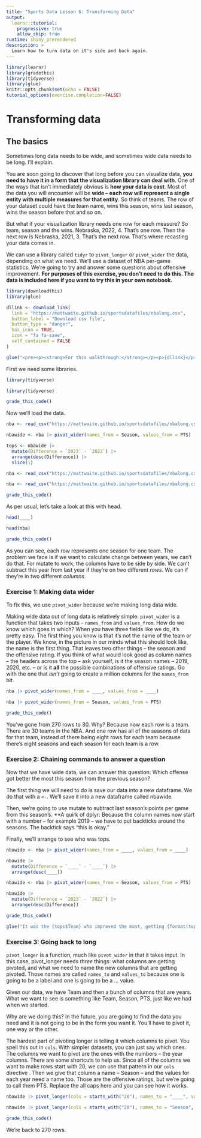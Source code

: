 ```yaml
---
title: "Sports Data Lesson 6: Transforming Data"
output: 
  learnr::tutorial:
    progressive: true
    allow_skip: true
runtime: shiny_prerendered
description: >
  Learn how to turn data on it's side and back again.
---
```


```r
library(learnr)
library(gradethis)
library(tidyverse)
library(glue)
knitr::opts_chunk$set(echo = FALSE)
tutorial_options(exercise.completion=FALSE)
```

# Transforming data

## The basics

Sometimes long data needs to be wide, and sometimes wide data needs to be long. I'll explain.

You are soon going to discover that long before you can visualize data, **you need to have it in a form that the visualization library can deal with**. One of the ways that isn't immediately obvious is **how your data is cast**. Most of the data you will encounter will be **wide -- each row will represent a single entity with multiple measures for that entity**. So think of teams. The row of your dataset could have the team name, wins this season, wins last season, wins the season before that and so on. 

But what if your visualization library needs one row for each measure? So team, season and the wins. Nebraska, 2022, 4. That's one row. Then the next row is Nebraska, 2021, 3. That's the next row. That's where recasting your data comes in. 

We can use a library called `tidyr` to `pivot_longer` or `pivot_wider` the data, depending on what we need. We'll use a dataset of NBA per-game statistics. We're going to try and answer some questions about offensive improvement. **For purposes of this exercise, you don't need to do this. The data is included here if you want to try this in your own notebook.**

```r
library(downloadthis)
library(glue)

dllink <- download_link(
  link = "https://mattwaite.github.io/sportsdatafiles/nbalong.csv",
  button_label = "Download csv file",
  button_type = "danger",
  has_icon = TRUE,
  icon = "fa fa-save",
  self_contained = FALSE
)

glue("<pre><p><strong>For this walkthrough:</strong></p><p>{dllink}</p></pre>")
```

First we need some libraries. 

```r
library(tidyverse)
```
```r
library(tidyverse)
```
```r
grade_this_code()
```

Now we'll load the data. 

```r
nba <- read_csv("https://mattwaite.github.io/sportsdatafiles/nbalong.csv")

nbawide <- nba |> pivot_wider(names_from = Season, values_from = PTS)

tops <- nbawide |>
  mutate(Difference = `2023` - `2022`) |>
  arrange(desc(Difference)) |>
  slice(1)
```
```r
nba <- read_csv("https://mattwaite.github.io/sportsdatafiles/nbalong.csv")
```
```r
nba <- read_csv("https://mattwaite.github.io/sportsdatafiles/nbalong.csv")
```
```r
grade_this_code()
```

As per usual, let's take a look at this with head.

```r
head(____)
```
```r
head(nba)
```
```r
grade_this_code()
```

As you can see, each row represents one season for one team. The problem we face is if we want to calculate change between years, we can't do that. For mutate to work, the columns have to be side by side. We can't subtract this year from last year if they're on two different *rows*. We can if they're in two different *columns*. 

### Exercise 1: Making data wider 

To fix this, we use `pivot_wider` because we're making long data wide.

Making wide data out of long data is relatively simple. `pivot_wider` is a function that takes two inputs -- `names_from` and `values_from`. How do we know which goes in which? When you have three fields like we do, it's pretty easy. The first thing you know is that it's not the name of the team or the player. We know, in the picture in our minds what this should look like, the name is the first thing. That leaves two other things -- the season and the offensive rating. If you think of what would look good as column names -- the headers across the top -- ask yourself, is it the season names -- 2019, 2020, etc. -- or is it **all** the possible combinations of offensive ratings. Go with the one that *isn't* going to create a million columns for the `names_from` bit. 

```r
nba |> pivot_wider(names_from = ____, values_from = ____)
```
```r
nba |> pivot_wider(names_from = Season, values_from = PTS)
```
```r
grade_this_code()
```

You've gone from 270 rows to 30. Why? Because now each row is a team. There are 30 teams in the NBA. And one row has all of the seasons of data for that team, instead of there being eight rows for each team because there's eight seasons and each season for each team is a row.

### Exercise 2: Chaining commands to answer a question

Now that we have wide data, we can answer this question: Which offense got better the most this season from the previous season? 

The first thing we will need to do is save our data into a new dataframe. We do that with a `<-`. We'll save it into a new dataframe called nbawide.

Then, we're going to use mutate to subtract last season's points per game from this season's. **A quirk of dplyr: Because the column names now start with a number -- for example 2019 -- we have to put backticks around the seasons. The backtick says "this is okay."

Finally, we'll arrange to see who was tops.

```r
nbawide <- nba |> pivot_wider(names_from = ____, values_from = ____)

nbawide |>
  mutate(Difference = `____` - `____`) |>
  arrange(desc(____))
```
```r
nbawide <- nba |> pivot_wider(names_from = Season, values_from = PTS)

nbawide |>
  mutate(Difference = `2023` - `2022`) |>
  arrange(desc(Difference))
```
```r
grade_this_code()
```

```r
glue("It was the {tops$Team} who improved the most, getting {format(tops$Difference, digits=2)} points better in one season.")
```

### Exercise 3: Going back to long

`pivot_longer` is a function, much like `pivot_wider` in that it takes input. In this case, pivot_longer needs *three* things: what columns are getting pivoted, and what we need to name the new columns that are getting pivoted. Those names are called `names_to` and `values_to` because one is going to be a label and one is going to be a ... value. 

Given our data, we have Team and then a bunch of columns that are years. What we want to see is something like Team, Season, PTS, just like we had when we started. 

Why are we doing this? In the future, you are going to find the data you need and it is not going to be in the form you want it. You'll have to pivot it, one way or the other. 

The hardest part of pivoting longer is telling it which columns to pivot. You spell this out in `cols`. With simpler datasets, you can just say which ones. The columns we want to pivot are the ones with the numbers -- the year columns. There are some shortcuts to help us. Since all of the columns we want to make rows start with 20, we can use that pattern in our `cols` directive . Then we give that column a name -- Season -- and the values for each year need a name too. Those are the offensive ratings, but we're going to call them PTS. Replace the all caps here and you can see how it works.

```r
nbawide |> pivot_longer(cols = starts_with("20"), names_to = "____", values_to = "____")
```
```r
nbawide |> pivot_longer(cols = starts_with("20"), names_to = "Season", values_to = "PTS")
```
```r
grade_this_code()
```

We're back to 270 rows. 
